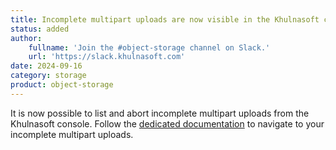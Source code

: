 ```yaml
---
title: Incomplete multipart uploads are now visible in the Khulnasoft console!
status: added
author:
    fullname: 'Join the #object-storage channel on Slack.'
    url: 'https://slack.khulnasoft.com'
date: 2024-09-16
category: storage
product: object-storage
---
```


It is now possible to list and abort incomplete multipart uploads from the Khulnasoft console. Follow the [dedicated documentation](/storage/object/how-to/abort-incomplete-mpu) to navigate to your incomplete multipart uploads.
